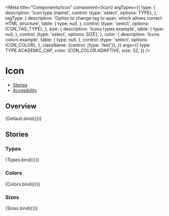 

<Meta
  title="Components/Icon"
  component={Icon}
  argTypes={{
    type: {
      description: 'Icon type (name)',
      control: {type: 'select', options: TYPE},
    },
    tagType: {
      description:
        'Option to change tag to span, which allows correct HTML structure',
      table: {
        type: null,
      },
      control: {type: 'select', options: ICON_TAG_TYPE},
    },
    size: {
      description: 'Icons types example',
      table: {
        type: null,
      },
      control: {type: 'select', options: SIZE},
    },
    color: {
      description: 'Icons colors example',
      table: {
        type: null,
      },
      control: {type: 'select', options: ICON_COLOR},
    },
    className: {control: {type: 'text'}},
  }}
  args={{
    type: TYPE.ACADEMIC_CAP,
    color: ICON_COLOR.ADAPTIVE,
    size: 32,
  }}
/>

# Icon

- [Stories](#stories)
- [Accesibility](#accessibility)

## Overview

<Canvas>
  <Story name="Default">{Default.bind({})}</Story>
</Canvas>

<ArgsTable story="Default" />

## Stories

### Types

<Canvas>
  <Story name="Types">{Types.bind({})}</Story>
</Canvas>

### Colors

<Canvas>
  <Story name="Colors">{Colors.bind({})}</Story>
</Canvas>

### Sizes

<Canvas>
  <Story name="Sizes">{Sizes.bind({})}</Story>
</Canvas>

<IconA11y />
